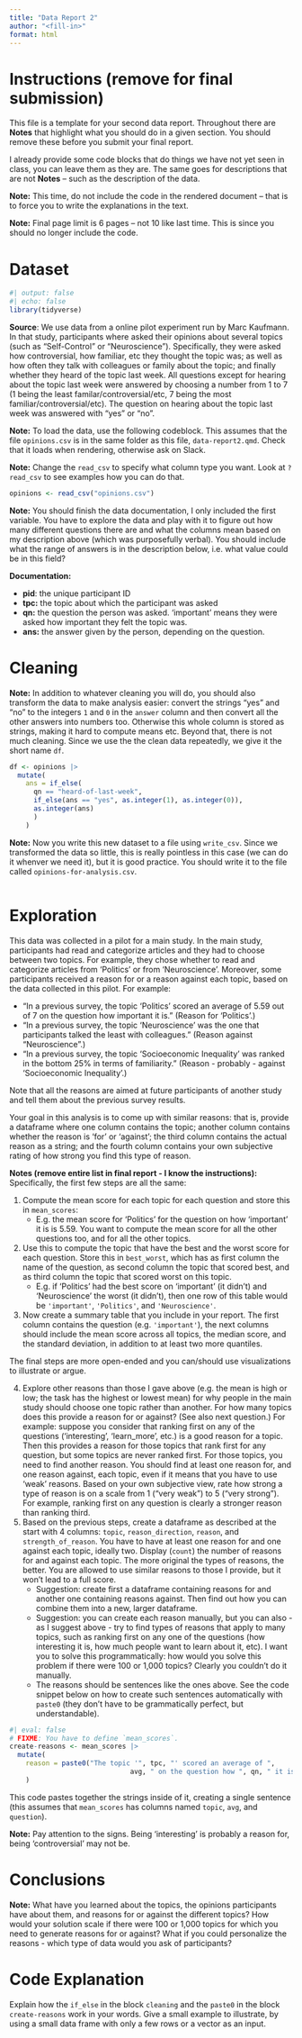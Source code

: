 ```yaml
---
title: "Data Report 2"
author: "<fill-in>"
format: html
---
```


# Instructions (remove for final submission)

This file is a template for your second data report. Throughout there are **Notes** that highlight what you should do in a given section. You should remove these before you submit your final report.

I already provide some code blocks that do things we have not yet seen in class, you can leave them as they are. The same goes for descriptions that are not **Notes** -- such as the description of the data.

**Note:** This time, do not include the code in the rendered document -- that is to force you to write the explanations in the text.

**Note:** Final page limit is 6 pages -- not 10 like last time. This is since you should no longer include the code.

# Dataset

```r
#| output: false
#| echo: false
library(tidyverse)
```

**Source**: We use data from a online pilot experiment run by Marc Kaufmann. In that study, participants where asked their opinions about several topics (such as "Self-Control" or "Neuroscience"). Specifically, they were asked how controversial, how familiar, etc they thought the topic was; as well as how often they talk with colleagues or family about the topic; and finally whether they heard of the topic last week. All questions except for hearing about the topic last week were answered by choosing a number from 1 to 7 (1 being the least familar/controversial/etc, 7 being the most familiar/controversial/etc). The question on hearing about the topic last week was answered with "yes" or "no".

**Note:** To load the data, use the following codeblock. This assumes that the file `opinions.csv` is in the same folder as this file, `data-report2.qmd`. Check that it loads when rendering, otherwise ask on Slack.

**Note:** Change the `read_csv` to specify what column type you want. Look at `?read_csv` to see examples how you can do that.

```r
opinions <- read_csv("opinions.csv")
```

**Note:** You should finish the data documentation, I only included the first variable. You have to explore the data and play with it to figure out how many different questions there are and what the columns mean based on my description above (which was purposefully verbal). You should include what the range of answers is in the description below, i.e. what value could be in this field?

**Documentation:**

-   **pid**: the unique participant ID
-   **tpc:** the topic about which the participant was asked
-   **qn:** the question the person was asked. 'important' means they were asked how important they felt the topic was.
-   **ans:** the answer given by the person, depending on the question.

# Cleaning

**Note:** In addition to whatever cleaning you will do, you should also transform the data to make analysis easier: convert the strings "yes" and "no" to the integers `1` and `0` in the `answer` column and then convert all the other answers into numbers too. Otherwise this whole column is stored as strings, making it hard to compute means etc. Beyond that, there is not much cleaning. Since we use the the clean data repeatedly, we give it the short name `df`.

```r
df <- opinions |>
  mutate(
    ans = if_else(
      qn == "heard-of-last-week", 
      if_else(ans == "yes", as.integer(1), as.integer(0)),
      as.integer(ans)
      )
    )
```

**Note:** Now you write this new dataset to a file using `write_csv`. Since we transformed the data so little, this is really pointless in this case (we can do it whenver we need it), but it is good practice. You should write it to the file called `opinions-for-analysis.csv`.

```r

```

# Exploration

This data was collected in a pilot for a main study. In the main study, participants had read and categorize articles and they had to choose between two topics. For example, they chose whether to read and categorize articles from 'Politics' or from 'Neuroscience'. Moreover, some participants received a reason for or a reason against each topic, based on the data collected in this pilot. For example:

-   "In a previous survey, the topic 'Politics' scored an average of 5.59 out of 7 on the question how important it is." (Reason for 'Politics'.)
-   "In a previous survey, the topic 'Neuroscience' was the one that participants talked the least with colleagues." (Reason against "Neuroscience".)
-   "In a previous survey, the topic 'Socioeconomic Inequality' was ranked in the bottom 25% in terms of familiarity." (Reason  - probably - against 'Socioeconomic Inequality'.)

Note that all the reasons are aimed at future participants of another study and tell them about the previous survey results.

Your goal in this analysis is to come up with similar reasons: that is, provide a dataframe where one column contains the topic; another column contains whether the reason is 'for' or 'against'; the third column contains the actual reason as a string; and the fourth column contains your own subjective rating of how strong you find this type of reason.

**Notes (remove entire list in final report - I know the instructions):** Specifically, the first few steps are all the same:

1.  Compute the mean score for each topic for each question and store this in `mean_scores`:
    -   E.g. the mean score for 'Politics' for the question on how 'important' it is is 5.59. You want to compute the mean score for all the other questions too, and for all the other topics.
2.  Use this to compute the topic that have the best and the worst score for each question. Store this in `best_worst`, which has as first column the name of the question, as second column the topic that scored best, and as third column the topic that scored worst on this topic.
    -   E.g. if 'Politics' had the best score on 'important' (it didn't) and 'Neuroscience' the worst (it didn't), then one row of this table would be `'important'`, `'Politics'`, and `'Neuroscience'`.
3.  Now create a summary table that you include in your report. The first column contains the question (e.g. `'important'`), the next columns should include the mean score across all topics, the median score, and the standard deviation, in addition to at least two more quantiles.

The final steps are more open-ended and you can/should use visualizations to illustrate or argue.

4.  Explore other reasons than those I gave above (e.g. the mean is high or low; the task has the highest or lowest mean) for why people in the main study should choose one topic rather than another. For how many topics does this provide a reason for or against? (See also next question.) For example: suppose you consider that ranking first on any of the questions ('interesting', 'learn_more', etc.) is a good reason for a topic. Then this provides a reason for those topics that rank first for any question, but some topics are never ranked first. For those topics, you need to find another reason. You should find at least one reason for, and one reason against, each topic, even if it means that you have to use 'weak' reasons. Based on your own subjective view, rate how strong a type of reason is on a scale from 1 ("very weak") to 5 ("very strong"). For example, ranking first on any question is clearly a stronger reason than ranking third.
5.  Based on the previous steps, create a dataframe as described at the start with 4 columns: `topic`, `reason_direction`, `reason`, and `strength_of_reason`. You have to have at least one reason for and one against each topic, ideally two. Display (`count`) the number of reasons for and against each topic. The more original the types of reasons, the better. You are allowed to use similar reasons to those I provide, but it won't lead to a full score.
    -   Suggestion: create first a dataframe containing reasons for and another one containing reasons against. Then find out how you can combine them into a new, larger dataframe.
    -   Suggestion: you can create each reason manually, but you can also - as I suggest above - try to find types of reasons that apply to many topics, such as ranking first on any one of the questions (how interesting it is, how much people want to learn about it, etc). I want you to solve this programmatically: how would you solve this problem if there were 100 or 1,000 topics? Clearly you couldn't do it manually.
    -   The reasons should be sentences like the ones above. See the code snippet below on how to create such sentences automatically with `paste0` (they don't have to be grammatically perfect, but understandable).

```r
#| eval: false
# FIXME: You have to define `mean_scores`.
create-reasons <- mean_scores |>
  mutate(
    reason = paste0("The topic '", tpc, "' scored an average of ",
                              avg, " on the question how ", qn, " it is.")
    )
```

This code pastes together the strings inside of it, creating a single sentence (this assumes that `mean_scores` has columns named `topic`, `avg`, and `question`).

**Note:** Pay attention to the signs. Being 'interesting' is probably a reason for, being 'controversial' may not be.

# Conclusions

**Note:** What have you learned about the topics, the opinions participants have about them, and reasons for or against the different topics? How would your solution scale if there were 100 or 1,000 topics for which you need to generate reasons for or against? What if you could personalize the reasons - which type of data would you ask of participants?

# Code Explanation

Explain how the `if_else` in the block `cleaning` and the `paste0` in the block `create-reasons` work in your words. Give a small example to illustrate, by using a small data frame with only a few rows or a vector as an input.
